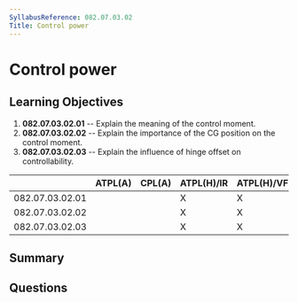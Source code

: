 ```yaml
---
SyllabusReference: 082.07.03.02
Title: Control power
---
```


# Control power

## Learning Objectives

1.  **082.07.03.02.01** -- Explain the meaning of the control moment.
2.  **082.07.03.02.02** -- Explain the importance of the CG position on the
    control moment.
3.  **082.07.03.02.03** -- Explain the influence of hinge offset on
    controllability.

|                 | ATPL(A) | CPL(A) | ATPL(H)/IR | ATPL(H)/VFR | CPL(H) | IR | CBIR(A) |
| --------------- | ------- | ------ | ---------- | ----------- | ------ | -- | ------- |
| 082.07.03.02.01 |         |        | X          | X           | X      |    |         |
| 082.07.03.02.02 |         |        | X          | X           | X      |    |         |
| 082.07.03.02.03 |         |        | X          | X           | X      |    |         |

## Summary

## Questions

